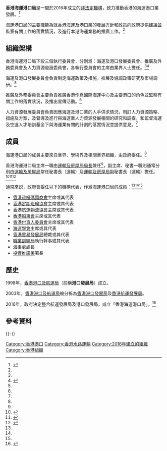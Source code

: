 {{香港公營機構基礎資訊
|中文機構名稱=香港海運港口局 
|英文機構名稱=Hong Kong Maritime and Port Board
|機構標誌=
|標誌大小=
|首長職銜=主席
|首長姓名=[[運輸及房屋局局長|運輸及房屋局局長]]
|副首長職銜=副主席
|副首長姓名=[[運輸及房屋局|運輸及房屋局]]常任秘書長（運輸）
|副首長職銜2=
|副首長姓名2=
|成立年份=2016年
|法律基礎=
|聯繫部門=[[運輸及房屋局|運輸及房屋局]]
|類型=非法定機構
|總部={{HK}}添馬添美道2號政府總部東翼22樓
|網站={{Official website|https://www.hkmpb.gov.hk/tc/index.html|官方網站}}
}}
'''香港海運港口局'''是一間於2016年成立的[[香港公營機構|非法定機構]]，致力推動香港的海運港口業發展。<ref name=":0">{{Cite web|title=香港海運港口局官方網站|url=https://www.hkmpb.gov.hk/tc|accessdate=2021-03-31|author=香港海運港口局|language=zh-hant}}</ref>

海運港口局的主要職能為就香港海運及港口業的發展方針和政策向政府提供建議並監察有關工作的落實情況，及進行本港海運業務的推廣工作。<ref name=":0" />

== 組織架構 ==
香港海運港口局下設三個執行委員會，分別爲：海運及港口發展委員會、推廣及外務委員會及人力資源發展委員會，各執行委員會的主席由業界人士擔任。<ref name=":0" /><ref>{{Cite web|title=香港海員工會2016年海運動態|url=https://www.hksu1946.hk/main/pages.php?id=164|accessdate=2021-03-31|author=香港海員工會|date=2016年|language=zh-hant}}</ref>

海運及港口發展委員會負責制定海運政策及措施，推展及協調政策研究及市場調研。<ref name=":0" />

推廣及外務委員會主要負責推廣香港作爲國際海運中心及主要港口的角色並監察有關工作的落實狀況，及推出宣傳活動。<ref name=":0" />

人力資源發展委員會負責因應海運及港口業的人手供求情況，制訂人力資源策略、措施及方案，及督導及進行與海運業人力資源發展相關的研究和調查，和監督海運及空運人才培訓基金下與海運業有關的計劃的落實情況並提供意見。<ref name=":0" />

== 成員 ==
海運港口局的成員主要來自業界、學術界及相關業界組織，由政府委任。<ref name=":0" />

香港海運港口局主席一職由[[運輸及房屋局局長|運輸及房屋局局長]]兼任<ref name=":1" />，副主席、秘書一職則通常分別由[[運輸及房屋局|運輸及房屋局]]常任秘書長（運輸）及[[運輸及房屋局|運輸及房屋局]]副秘書長（運輸）擔任。<ref name=":2">{{Cite news|url=https://www.hkmpb.gov.hk/tc/news/20200403a.html|title=政府委任香港海運港口局成員|author=香港海運港口局|date=2020年4月3日|work=香港海運港口局新聞公報|accessdate=1/4/2021|language=zh-hant}}</ref><ref name=":3">{{Cite news|url=https://www.hkmpb.gov.hk/tc/news/20180406.html|title=政府委任香港海運港口局成員|author=香港海運港口局|date=2018年4月6日|work=香港海運港口局新聞公報|accessdate=1/4/2021|language=zh-hant}}</ref><ref name=":4">{{Cite news|url=https://www.hkmpb.gov.hk/tc/news/20160401.html|title=政府委任香港海運港口局成員|author=香港海運港口局|date=2016年4月1日|work=香港海運港口局新聞公報|accessdate=1/4/2021|language=zh-hant}}</ref>

通常來説，政府會委任以下的機構代表，作爲海運港口局的成員：<ref name=":2" /><ref name=":3" /><ref name=":4" />

* [[香港貨櫃碼頭商會|香港貨櫃碼頭商會]]主席或其代表
* [[香港定期班輪協會|香港定期班輪協會]]主席或其代表
* [[香港航運物流協會|香港航運物流協會]]主席或其代表
* [[香港船東會|香港船東會]]主席或其代表
* [[香港付貨人委員會|香港付貨人委員會]]主席或其代表
* [[海運學會|海運學會]]主席或其代表
* [[香港貿易發展局|香港貿易發展局]]總裁或其代表
* [[職業訓練局_(香港)|職業訓練局]]執行幹事或其代表
* [[海事處|海事處]]處長
* [[投資推廣署|投資推廣署]]署長

== 歷史 ==
1998年，[[香港港口及航運局|香港港口及航運局]]（前稱'''港口發展局'''）成立。

2003年，[[香港港口及航運局|香港港口及航運局]]被分拆為[[香港港口發展局|香港港口發展局]]及[[香港航運發展局|香港航運發展局]]。

2016年，政府決定整合航運發展局及港口發展局，成立「香港海運港口局」。<ref name=":1">{{Cite web|title=2016年施政報告|url=https://www.policyaddress.gov.hk/2016/chi/p15.html|accessdate=2021-03-21|author=香港政府|date=2016年|language=zh-hant}}</ref>

== 參考資料 ==
<references />{{-}}{{香港公營機構}}
[[Category:香港港口|Category:香港港口]]
[[Category:香港水路運輸|Category:香港水路運輸]]
[[Category:2016年建立的組織|Category:2016年建立的組織]]
[[Category:香港組織|Category:香港組織]]